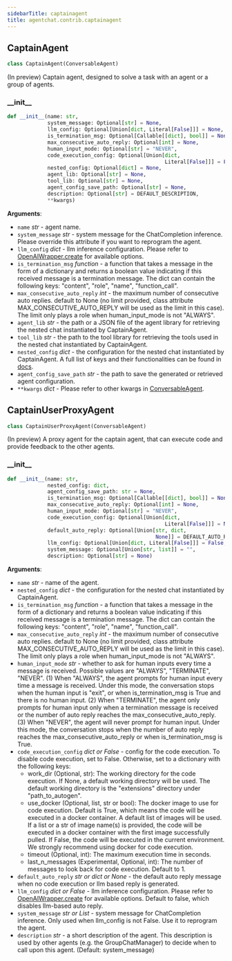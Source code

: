 ```yaml
---
sidebarTitle: captainagent
title: agentchat.contrib.captainagent
---
```


## CaptainAgent

```python
class CaptainAgent(ConversableAgent)
```

(In preview) Captain agent, designed to solve a task with an agent or a group of agents.

### \_\_init\_\_

```python
def __init__(name: str,
             system_message: Optional[str] = None,
             llm_config: Optional[Union[dict, Literal[False]]] = None,
             is_termination_msg: Optional[Callable[[dict], bool]] = None,
             max_consecutive_auto_reply: Optional[int] = None,
             human_input_mode: Optional[str] = "NEVER",
             code_execution_config: Optional[Union[dict,
                                                   Literal[False]]] = False,
             nested_config: Optional[dict] = None,
             agent_lib: Optional[str] = None,
             tool_lib: Optional[str] = None,
             agent_config_save_path: Optional[str] = None,
             description: Optional[str] = DEFAULT_DESCRIPTION,
             **kwargs)
```

**Arguments**:

- `name` _str_ - agent name.
- `system_message` _str_ - system message for the ChatCompletion inference.
  Please override this attribute if you want to reprogram the agent.
- `llm_config` _dict_ - llm inference configuration.
  Please refer to [OpenAIWrapper.create](/docs/reference/oai/client#create) for available options.
- `is_termination_msg` _function_ - a function that takes a message in the form of a dictionary
  and returns a boolean value indicating if this received message is a termination message.
  The dict can contain the following keys: "content", "role", "name", "function_call".
- `max_consecutive_auto_reply` _int_ - the maximum number of consecutive auto replies.
  default to None (no limit provided, class attribute MAX_CONSECUTIVE_AUTO_REPLY will be used as the limit in this case).
  The limit only plays a role when human_input_mode is not "ALWAYS".
- `agent_lib` _str_ - the path or a JSON file of the agent library for retrieving the nested chat instantiated by CaptainAgent.
- `tool_lib` _str_ - the path to the tool library for retrieving the tools used in the nested chat instantiated by CaptainAgent.
- `nested_config` _dict_ - the configuration for the nested chat instantiated by CaptainAgent.
  A full list of keys and their functionalities can be found in [docs](https://docs.ag2.ai/docs/topics/captainagent/configurations).
- `agent_config_save_path` _str_ - the path to save the generated or retrieved agent configuration.
- `**kwargs` _dict_ - Please refer to other kwargs in
  [ConversableAgent](https://github.com/ag2ai/ag2/blob/main/autogen/agentchat/conversable_agent.py#L74).

## CaptainUserProxyAgent

```python
class CaptainUserProxyAgent(ConversableAgent)
```

(In preview) A proxy agent for the captain agent, that can execute code and provide feedback to the other agents.

### \_\_init\_\_

```python
def __init__(name: str,
             nested_config: dict,
             agent_config_save_path: str = None,
             is_termination_msg: Optional[Callable[[dict], bool]] = None,
             max_consecutive_auto_reply: Optional[int] = None,
             human_input_mode: Optional[str] = "NEVER",
             code_execution_config: Optional[Union[dict,
                                                   Literal[False]]] = None,
             default_auto_reply: Optional[Union[str, dict,
                                                None]] = DEFAULT_AUTO_REPLY,
             llm_config: Optional[Union[dict, Literal[False]]] = False,
             system_message: Optional[Union[str, list]] = "",
             description: Optional[str] = None)
```

**Arguments**:

- `name` _str_ - name of the agent.
- `nested_config` _dict_ - the configuration for the nested chat instantiated by CaptainAgent.
- `is_termination_msg` _function_ - a function that takes a message in the form of a dictionary
  and returns a boolean value indicating if this received message is a termination message.
  The dict can contain the following keys: "content", "role", "name", "function_call".
- `max_consecutive_auto_reply` _int_ - the maximum number of consecutive auto replies.
  default to None (no limit provided, class attribute MAX_CONSECUTIVE_AUTO_REPLY will be used as the limit in this case).
  The limit only plays a role when human_input_mode is not "ALWAYS".
- `human_input_mode` _str_ - whether to ask for human inputs every time a message is received.
  Possible values are "ALWAYS", "TERMINATE", "NEVER".
  (1) When "ALWAYS", the agent prompts for human input every time a message is received.
  Under this mode, the conversation stops when the human input is "exit",
  or when is_termination_msg is True and there is no human input.
  (2) When "TERMINATE", the agent only prompts for human input only when a termination message is received or
  the number of auto reply reaches the max_consecutive_auto_reply.
  (3) When "NEVER", the agent will never prompt for human input. Under this mode, the conversation stops
  when the number of auto reply reaches the max_consecutive_auto_reply or when is_termination_msg is True.
- `code_execution_config` _dict or False_ - config for the code execution.
  To disable code execution, set to False. Otherwise, set to a dictionary with the following keys:
  - work_dir (Optional, str): The working directory for the code execution.
  If None, a default working directory will be used.
  The default working directory is the "extensions" directory under
  "path_to_autogen".
  - use_docker (Optional, list, str or bool): The docker image to use for code execution.
  Default is True, which means the code will be executed in a docker container. A default list of images will be used.
  If a list or a str of image name(s) is provided, the code will be executed in a docker container
  with the first image successfully pulled.
  If False, the code will be executed in the current environment.
  We strongly recommend using docker for code execution.
  - timeout (Optional, int): The maximum execution time in seconds.
  - last_n_messages (Experimental, Optional, int): The number of messages to look back for code execution. Default to 1.
- `default_auto_reply` _str or dict or None_ - the default auto reply message when no code execution or llm based reply is generated.
- `llm_config` _dict or False_ - llm inference configuration.
  Please refer to [OpenAIWrapper.create](/docs/reference/oai/client#create)
  for available options.
  Default to false, which disables llm-based auto reply.
- `system_message` _str or List_ - system message for ChatCompletion inference.
  Only used when llm_config is not False. Use it to reprogram the agent.
- `description` _str_ - a short description of the agent. This description is used by other agents
  (e.g. the GroupChatManager) to decide when to call upon this agent. (Default: system_message)

